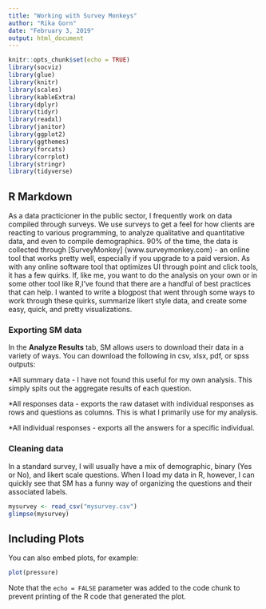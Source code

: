 ```yaml
---
title: "Working with Survey Monkeys"
author: "Rika Gorn"
date: "February 3, 2019"
output: html_document
---
```


```r
knitr::opts_chunk$set(echo = TRUE)
library(socviz)
library(glue)
library(knitr)
library(scales)
library(kableExtra)
library(dplyr)
library(tidyr)
library(readxl)
library(janitor)
library(ggplot2)
library(ggthemes)
library(forcats)
library(corrplot)
library(stringr)
library(tidyverse)
```

## R Markdown

As a data practicioner in the public sector, I frequently work on data compiled through surveys. We use surveys to get a feel for how clients are reacting to various programming, to analyze qualitative and quantitative data, and even to compile demographics. 90% of the time, the data is collected through [SurveyMonkey] (www.surveymonkey.com) - an online tool that works pretty well, especially if you upgrade to a paid version. As with any online software tool that optimizes UI through point and click tools, it has a few quirks. If, like me, you want to do the analysis on your own or in some other tool like R,I've found that there are a handful of best practices that can help.  I wanted to write a blogpost that went through some ways to work through these quirks, summarize likert style data, and create some easy, quick, and pretty visualizations.

### Exporting SM data

In the **Analyze Results** tab, SM allows users to download their data in a variety of ways. You can download the following in csv, xlsx, pdf, or spss outputs: 

*All summary data - I have not found this useful for my own analysis. This simply spits out the aggregate results of each question.

*All responses data - exports the raw dataset with individual responses as rows and questions as columns. This is what I primarily use for my analysis.

*All individual responses - exports all the answers for a specific individual.

### Cleaning data

In a standard survey, I will usually have a mix of demographic, binary (Yes or No), and likert scale questions. When I load my data in R, however, I can quickly see that SM has a funny way of organizing the questions and their associated labels.



```r
mysurvey <- read_csv("mysurvey.csv")
glimpse(mysurvey)
```

## Including Plots

You can also embed plots, for example:

```r
plot(pressure)
```

Note that the `echo = FALSE` parameter was added to the code chunk to prevent printing of the R code that generated the plot.
